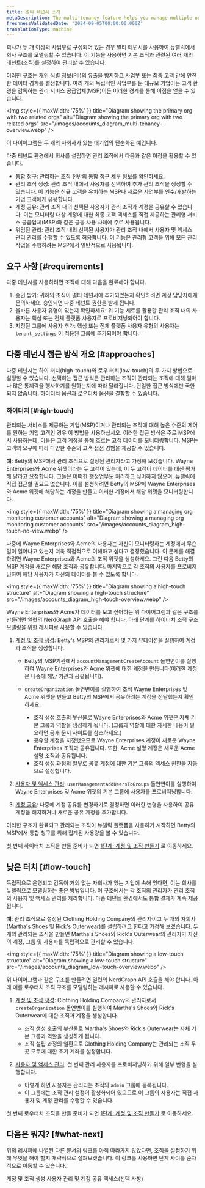 ```yaml
---
title: 멀티 테넌시 소개
metaDescription: The multi-tenancy feature helps you manage multiple organizations and accounts
freshnessValidatedDate: '2024-09-05T00:00:00.000Z'
translationType: machine
---
```


회사가 두 개 이상의 사업부로 구성되어 있는 경우 멀티 테넌시를 사용하여 뉴렐릭에서 회사 구조를 모델링할 수 있습니다. 이 기능을 사용하면 기본 조직과 관련된 여러 개의 테넌트(조직)를 설정하여 관리할 수 있습니다.

이러한 구조는 개인 식별 정보(PII)의 유출을 방지하고 사업부 또는 최종 고객 간에 안전한 데이터 경계를 설정합니다. 여러 개의 독립적인 사업부를 둔 대규모 기업이든 고객 환경을 감독하는 관리 서비스 공급업체(MSP)이든 이러한 경계를 통해 이점을 얻을 수 있습니다.

<img style={{ maxWidth: '75%' }} title="Diagram showing the primary org with two related orgs" alt="Diagram showing the primary org with two related orgs" src="/images/accounts_diagram_multi-tenancy-overview.webp" />

<figcaption>
  이 다이어그램은 두 개의 자회사가 있는 대기업의 단순화된 예입니다.
</figcaption>

다중 테넌트 환경에서 회사를 설립하면 관리 조직에서 다음과 같은 이점을 활용할 수 있습니다.

* 통합 청구: 관리하는 조직 전반의 통합 청구 세부 정보를 확인하세요.
* 관리 조직 생성: 관리 조직 내에서 사용자를 선택하여 추가 관리 조직을 생성할 수 있습니다. 이 기능은 신규 고객을 유치하는 MSP나 새로운 사업부를 인수/개발하는 기업 고객에게 유용합니다.
* 계정 공유: 관리 조직 내의 선택된 사용자가 관리 조직과 계정을 공유할 수 있습니다. 이는 모니터링 대상 계정에 대한 최종 고객 액세스를 직접 제공하는 관리형 서비스 공급업체(MSP)와 같은 공동 사용 사례에 주로 사용됩니다.
* 위임된 관리: 관리 조직 내의 선택된 사용자가 관리 조직 내에서 사용자 및 액세스 관리 관리를 수행할 수 있도록 허용합니다. 이 기능은 관리형 고객을 위해 모든 관리 작업을 수행하려는 MSP에서 일반적으로 사용됩니다.

## 요구 사항 [#requirements]

다중 테넌시를 사용하려면 조직에 대해 다음을 완료해야 합니다.

1. 승인 받기: 귀하의 조직이 멀티 테넌시에 추가되었는지 확인하려면 계정 담당자에게 문의하세요. 승인되면 다중 테넌트 권한을 받게 됩니다.
2. 올바른 사용자 유형이 있는지 확인하세요: 위 기능 세트를 활용할 관리 조직 내의 사용자는 핵심 또는 전체 플랫폼 사용자로 프로비저닝되어야 합니다.
3. 지정된 그룹에 사용자 추가: 핵심 또는 전체 플랫폼 사용자 유형의 사용자는 `tenant_settings` 이 적용된 그룹에 추가되어야 합니다.

## 다중 테넌시 접근 방식 개요 [#approaches]

다중 테넌시는 하이 터치(high-touch)와 로우 터치(low-touch)의 두 가지 방법으로 설정할 수 있습니다. 선택하는 접근 방식은 관리하는 조직이 관리되는 조직에 대해 얼마나 많은 통제력을 행사하기를 원하는지에 따라 달라집니다. 단일한 접근 방식에만 국한되지 않습니다. 하이터치 옵션과 로우터치 옵션을 결합할 수 있습니다.

### 하이터치 [#high-touch]

관리되는 서비스를 제공하는 기업(MSP)이거나 관리되는 조직에 대해 높은 수준의 제어를 원하는 기업 고객인 경우 이 방법을 사용하십시오. 이러한 접근 방식은 주로 MSP에서 사용하는데, 이들은 고객 계정을 통해 흐르는 고객 데이터를 모니터링합니다. MSP는 고객의 요구에 따라 다양한 수준의 고객 접점 경험을 제공할 수 있습니다.

**예**: Betty의 MSP에서 관리 조직으로 설정된 관리자라고 가정해 보겠습니다. Wayne Enterprises와 Acme 위젯이라는 두 고객이 있는데, 이 두 고객이 데이터를 대신 평가해 달라고 요청합니다. 그들은 어떠한 행정업무도 처리하고 싶어하지 않으며, 뉴렐릭에 직접 접근할 필요도 없습니다. 이를 설정하려면 Betty의 MSP에 Wayne Enterprises와 Acme 위젯에 해당하는 계정을 만들고 이러한 계정에서 해당 위젯을 모니터링합니다.

<img style={{ maxWidth: '75%' }} title="Diagram showing a managing org monitoring customer accounts" alt="Diagram showing a managing org monitoring customer accounts" src="/images/accounts_diagram_high-touch-no-view.webp" />

나중에 Wayne Enterprises와 Acme의 사용자는 자신이 모니터링하는 계정에서 무슨 일이 일어나고 있는지 더욱 직접적으로 이해하고 싶다고 결정했습니다. 이 문제를 해결하려면 Wayne Enterprises와 Acme의 조직 위젯을 생성하세요. 그런 다음 Betty의 MSP 계정을 새로운 해당 조직과 공유합니다. 마지막으로 각 조직의 사용자를 프로비저닝하여 해당 사용자가 자신의 데이터를 볼 수 있도록 합니다.

<img style={{ maxWidth: '75%' }} title="Diagram showing a high-touch structure" alt="Diagram showing a high-touch structure" src="/images/accounts_diagram_high-touch-overview.webp" />

Wayne Enterprises와 Acme가 데이터를 보고 싶어하는 위 다이어그램과 같은 구조를 만들려면 일련의 NerdGraph API 호출을 해야 합니다. 아래 단계를 하이터치 조직 구조 모델링을 위한 레시피로 사용할 수 있습니다.

1. [계정 및 조직 생성](/docs/accounts/accounts-billing/account-structure/multi-tenancy/org-creation): Betty&apos;s MSP의 관리자로서 몇 가지 뮤테이션을 실행하여 계정과 조직을 생성합니다.

   * Betty의 MSP기관에서 `accountManagementCreateAccount` 돌연변이를 실행하여 Wayne Enterprises와 Acme 위젯에 대한 계정을 만듭니다(이러한 계정은 나중에 해당 기관과 공유됩니다).

   * `createOrganization` 돌연변이를 실행하여 조직 Wayne Enterprises 및 Acme 위젯을 만들고 Betty의 MSP에서 공유하려는 계정을 전달했는지 확인하세요.

     * 조직 생성 호출의 부산물로 Wayne Enterprises와 Acme 위젯은 자체 기본 그룹과 역할을 생성하게 됩니다. (그룹과 역할에 대한 자세한 내용이 필요하면 공개 문서 사이트를 참조하세요.)
     * 공유할 계정을 지정했으므로 Wayne Enterprises 계정이 새로운 Wayne Enterprises 조직과 공유됩니다. 또한, Acme 설명 계정은 새로운 Acme 설명 조직과 공유됩니다.
     * 조직 생성 과정의 일부로 공유 계정에 대한 기본 그룹의 액세스 권한을 자동으로 설정합니다.

2. [사용자 및 액세스 관리](/docs/accounts/accounts-billing/account-structure/multi-tenancy/delegated-administration): `userManagementAddUsersToGroups` 돌연변이를 실행하여 Wayne Enterprises 및 Acme 위젯의 기본 그룹에 사용자를 프로비저닝합니다.

3. [계정 공유](/docs/accounts/accounts-billing/account-structure/multi-tenancy/share-accounts): 나중에 계정 공유를 변경하기로 결정하면 이러한 변형을 사용하여 공유 계정을 해지하거나 새로운 공유 계정을 추가합니다.

<Callout variant="tip">
  이러한 구조가 완료되고 관리되는 조직이 뉴렐릭 플랫폼을 사용하기 시작하면 Betty의 MSP에서 통합 청구를 위해 집계된 사용량을 볼 수 있습니다.
</Callout>

첫 번째 하이터치 조직을 만들 준비가 되면 [1단계: 계정 및 조직 만들기](/docs/accounts/accounts-billing/account-structure/multi-tenancy/org-creation) 로 이동하세요.

## 낮은 터치 [#low-touch]

독립적으로 운영되고 감독이 거의 없는 자회사가 있는 기업에 속해 있다면, 이는 회사를 뉴렐릭으로 모델링하는 좋은 방법입니다. 이 구조에서는 각 조직의 관리자가 관리 조직의 사용자 및 액세스 관리를 처리합니다. 다중 테넌트 환경에서도 통합 결제가 계속 제공됩니다.

**예**: 관리 조직으로 설정된 Clothing Holding Company의 관리자이고 두 개의 자회사(Martha&apos;s Shoes 및 Rick&apos;s Outerwear)를 설립하려고 한다고 가정해 보겠습니다. 두 개의 관리되는 조직을 만들면 Martha&apos;s Shoes와 Rick&apos;s Outerwear의 관리자가 자신의 계정, 그룹 및 사용자를 독립적으로 관리할 수 있습니다.

<img style={{ maxWidth: '75%' }} title="Diagram showing a low-touch structure" alt="Diagram showing a low-touch structure" src="/images/accounts_diagram_low-touch-overview.webp" />

위 다이어그램과 같은 구조를 만들려면 일련의 NerdGraph API 호출을 해야 합니다. 아래 예를 로우터치 조직 구조를 모델링하는 레시피로 사용할 수 있습니다.

1. [계정 및 조직 생성](/docs/accounts/accounts-billing/account-structure/multi-tenancy/org-creation): Clothing Holding Company의 관리자로서 `createOrganization` 돌연변이를 실행하여 Martha&apos;s Shoes와 Rick&apos;s Outerwear에 대한 조직과 계정을 생성합니다.

   * 조직 생성 호출의 부산물로 Martha&apos;s Shoes와 Rick&apos;s Outerwear는 자체 기본 그룹과 역할을 생성하게 됩니다.
   * 조직 설립 과정의 일환으로 Clothing Holding Company는 관리되는 조직 두 곳 모두에 대한 초기 계좌를 설정합니다.

2. [사용자 및 액세스 관리](/docs/accounts/accounts-billing/account-structure/multi-tenancy/delegated-administration): 첫 번째 관리 사용자를 프로비저닝하기 위해 일부 변형을 실행합니다.

   * 이렇게 하면 사용자는 관리되는 조직의 `admin` 그룹에 등록됩니다.
   * 이 그룹에는 조직 관리 설정이 활성화되어 있으므로 이 그룹의 사용자는 직접 사용자 및 계정 관리를 수행할 수 있습니다.

첫 번째 로우터치 조직을 만들 준비가 되면 [1단계: 계정 및 조직 만들기](/docs/accounts/accounts-billing/account-structure/multi-tenancy/org-creation) 로 이동하세요.

## 다음은 뭐지? [#what-next]

위의 레시피에 나열된 다른 문서의 링크를 아직 따라가지 않았다면, 조직을 설정하기 위해 무엇을 해야 할지 개략적으로 살펴보겠습니다. 이 링크를 사용하면 단계 사이를 순차적으로 이동할 수 있습니다.

<DocTiles>
  <DocTile title="Step 1" path="/docs/accounts/accounts-billing/account-structure/multi-tenancy/org-creation">계정 및 조직 생성</DocTile> <DocTile title="Step 2" path="/docs/accounts/accounts-billing/account-structure/multi-tenancy/delegated-administration">사용자 관리 및</DocTile> <DocTile title="Step 3" path="/docs/accounts/accounts-billing/account-structure/multi-tenancy/share-accounts">계정 공유 액세스(선택 사항)</DocTile>
</DocTiles>